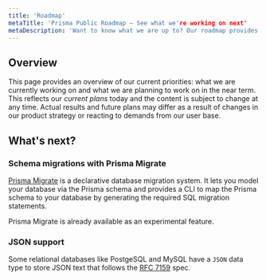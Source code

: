 ```yaml
---
title: 'Roadmap'
metaTitle: 'Prisma Public Roadmap – See what we're working on next'
metaDescription: 'Want to know what we are up to? Our roadmap provides an overview of our priorities and where we are planning to take Prisma next.'
---
```


## Overview

This page provides an overview of our current priorities: what we are currently working on and what we are planning to work on in the near term. This reflects our _current plans_ today and the content is subject to change at any time. Actual results and future plans may differ as a result of changes in our product strategy or reacting to demands from our user base. 

## What's next?

### Schema migrations with Prisma Migrate

[Prisma Migrate](../reference/tools-and-interfaces/prisma-migrate) is a declarative database migration system. It lets you model your database via the Prisma schema and provides a CLI to map the Prisma schema to your database by generating the required SQL migration statements.

Prisma Migrate is already available as an experimental feature.

### JSON support

Some relational databases like PostgeSQL and MySQL have a `JSON` data type to store JSON text that follows the [RFC 7159](https://tools.ietf.org/html/rfc7159) spec.
